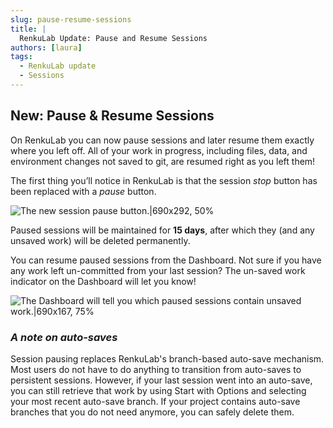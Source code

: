 ```yaml
---
slug: pause-resume-sessions
title: |
  RenkuLab Update: Pause and Resume Sessions
authors: [laura]
tags:
  - RenkuLab update
  - Sessions
---
```


## New: Pause & Resume Sessions

On RenkuLab you can now pause sessions and later resume them exactly where you left off. All of your work in progress, including files, data, and environment changes not saved to git, are resumed right as you left them!

The first thing you’ll notice in RenkuLab is that the session _stop_ button has been replaced with a _pause_ button.

![The new session pause button.|690x292, 50%](pause-session-button.png)

Paused sessions will be maintained for **15 days**, after which they (and any unsaved work) will be deleted permanently.

You can resume paused sessions from the Dashboard. Not sure if you have any work left un-committed from your last session? The un-saved work indicator on the Dashboard will let you know!

![The Dashboard will tell you which paused sessions contain unsaved work.|690x167, 75%](pause-status.png)

### _A note on auto-saves_

Session pausing replaces RenkuLab's branch-based auto-save mechanism. Most users do not have to do anything to transition from auto-saves to persistent sessions. However, if your last session went into an auto-save, you can still retrieve that work by using Start with Options and selecting your most recent auto-save branch. If your project contains auto-save branches that you do not need anymore, you can safely delete them.
